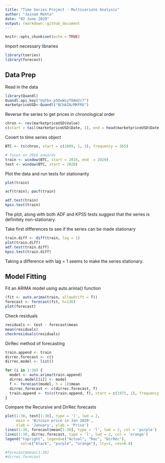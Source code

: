 ```yaml
---
title: "Time Series Project - Multivariate Analysis"
author: "Jainam Mehta"
date: "02 June 2020"
output: rmarkdown::github_document
---
```


```r
knitr::opts_chunk$set(echo = TRUE)
```

Import necessary libraries
```r
library(tseries)
library(forecast)
```

## Data Prep

Read in the data
```r
library(Quandl)
Quandl.api_key("UqYbx-p5DwWzyT8AH2c7")
marketpriceUSD<-Quandl("BCHAIN/MKPRU")
```

Reverse the series to get prices in chronological order
```r
chron <- rev(marketpriceUSD$Value)
c(start = tail(marketpriceUSD$Date, 1), end = head(marketpriceUSD$Date, 1))
```

Covert to time series object
```r
BTC <- ts(chron, start = c(2009, 1, 3), frequency = 365)

# focus on 2016 onwards
train <- window(BTC, start = 2016, end  = 2020)
test <- window(BTC, start = 2020)
```

Plot the data and run tests for stationarity
```r
plot(train)

acf(train); pacf(train)

adf.test(train)
kpss.test(train)
```
The plot, along with both ADF and KPSS tests suggest that the series is definitely non-stationary.

Take first differences to see if the series can be made stationary
```r
train.diff <- diff(train, lag = 1)
plot(train.diff)
adf.test(train.diff)
kpss.test(train.diff)
```
Taking a difference with lag = 1 seems to make the series stationary.


## Model Fitting

Fit an ARIMA model using auto.arima() function
```r
(fit <- auto.arima(train, allowdrift = T))
forecast <- forecast(fit, h=138)
plot(forecast)
```

Check residuals
```r
residuals <- test - forecast$mean
mean(residuals)
checkresiduals(residuals)
```

DirRec method of forecasting
```r
train.append <- train
dirrec.forecast <- c()
dirrec.model <- list()

for (i in 1:30) {
  model <- auto.arima(train.append)
  dirrec.model[[i]] <- model
  f <- forecast(model, h = 1)$mean
  dirrec.forecast <- c(dirrec.forecast, f)
  train.append <- ts(c(train.append, f), start = c(1975, 1), frequency = 12)
}
```

Compare the Recursive and DirRec forecasts
```r
plot(1:30, test[1:30], type = 'l', lwd = 2,
     main = 'Bitcoin price in Jan 2020',
     xlab = 'January', ylab = 'Price')
lines(1:30, forecast$mean[1:30], type = 'l', lwd = 2, col = 'purple')
lines(1:30, dirrec.forecast, type = 'l', lwd = 2, col = 'orange')
legend("topright", legend=c("Actual", "Rec", "DirRec"),
       col=c("black", "purple", "orange"), lty=1, cex=0.8)

#forecast$mean[1:30]
#dirrec.forecast
```









